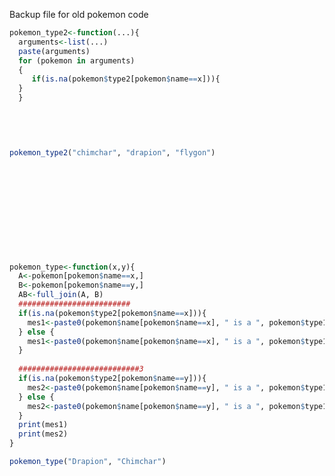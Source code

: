 Backup file for old pokemon code

```r

pokemon_type2<-function(...){
  arguments<-list(...)
  paste(arguments)
  for (pokemon in arguments)
  {
     if(is.na(pokemon$type2[pokemon$name==x])){
  }
  }
  
  
  


pokemon_type2("chimchar", "drapion", "flygon")












pokemon_type<-function(x,y){
  A<-pokemon[pokemon$name==x,]
  B<-pokemon[pokemon$name==y,]
  AB<-full_join(A, B)
  #########################
  if(is.na(pokemon$type2[pokemon$name==x])){
    mes1<-paste0(pokemon$name[pokemon$name==x], " is a ", pokemon$type1[pokemon$name==x], " type")
  } else {
    mes1<-paste0(pokemon$name[pokemon$name==x], " is a ", pokemon$type1[pokemon$name==x], " and a ", pokemon$type2[pokemon$name==x], " type")
  }
  
  ###########################3
  if(is.na(pokemon$type2[pokemon$name==y])){
    mes2<-paste0(pokemon$name[pokemon$name==y], " is a ", pokemon$type1[pokemon$name==y], " type")
  } else {
    mes2<-paste0(pokemon$name[pokemon$name==y], " is a ", pokemon$type1[pokemon$name==y], " and a ", pokemon$type2[pokemon$name==y], " type")
  }
  print(mes1)
  print(mes2)
}

pokemon_type("Drapion", "Chimchar")



```

